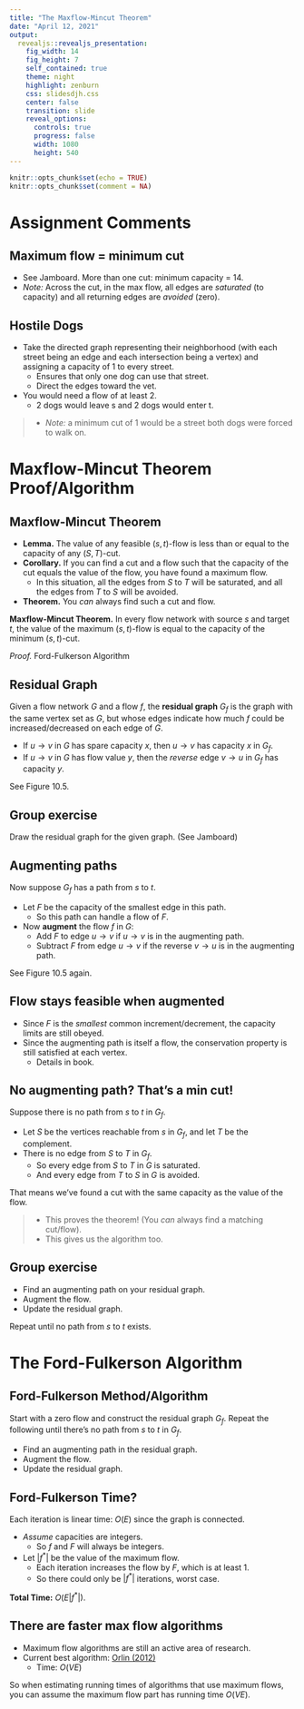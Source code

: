 ```yaml
---
title: "The Maxflow-Mincut Theorem"
date: "April 12, 2021"
output: 
  revealjs::revealjs_presentation:
    fig_width: 14
    fig_height: 7
    self_contained: true
    theme: night
    highlight: zenburn
    css: slidesdjh.css
    center: false
    transition: slide
    reveal_options:
      controls: true
      progress: false
      width: 1080
      height: 540
---
```


```r
knitr::opts_chunk$set(echo = TRUE)
knitr::opts_chunk$set(comment = NA)
```

# Assignment Comments

## Maximum flow = minimum cut

- See Jamboard. More than one cut: minimum capacity = 14.
- *Note:* Across the cut, in the max flow, all edges are *saturated* (to capacity) and all returning edges are *avoided* (zero).

## Hostile Dogs

- Take the directed graph representing their neighborhood (with each street being an edge and each intersection being a vertex) and assigning a capacity of 1 to every street. 
    - Ensures that only one dog can use that street.
    - Direct the edges toward the vet.
- You would need a flow of at least 2. 
    - 2 dogs would leave s and 2 dogs would enter t.
    
>- *Note:* a minimum cut of 1 would be a street both dogs were forced to walk on.
    
# Maxflow-Mincut Theorem Proof/Algorithm

## Maxflow-Mincut Theorem

- **Lemma.** The value of any feasible $(s,t)$-flow is less than or equal to the capacity of any $(S,T)$-cut.
- **Corollary.** If you can find a cut and a flow such that the capacity of the cut equals the value of the flow, you have found a maximum flow.
    - In this situation, all the edges from $S$ to $T$ will be saturated, and all the edges from $T$ to $S$ will be avoided.
- **Theorem.** You *can* always find such a cut and flow.

**Maxflow-Mincut Theorem.** In every flow network with source $s$ and
target $t$, the value of the maximum $(s,t)$-flow is equal to the capacity of the minimum $(s,t)$-cut.

*Proof.* Ford-Fulkerson Algorithm

## Residual Graph

Given a flow network $G$ and a flow $f$, the **residual graph** $G_f$ is the graph with the same vertex set as $G$, but whose edges indicate how much $f$ could be increased/decreased on each edge of $G$.

- If $u\rightarrow v$ in $G$ has spare capacity $x$, then $u\rightarrow v$ has capacity $x$ in $G_f$.
- If $u \rightarrow v$ in $G$ has flow value $y$, then the *reverse* edge $v \rightarrow u$ in $G_f$ has capacity $y$.

See Figure 10.5.

## Group exercise

Draw the residual graph for the given graph. (See Jamboard)

## Augmenting paths

Now suppose $G_f$ has a path from $s$ to $t$.

- Let $F$ be the capacity of the smallest edge in this path.
    - So this path can handle a flow of $F$.
- Now **augment** the flow $f$ in $G$:
    - Add $F$ to edge $u \rightarrow v$ if $u\rightarrow v$ is in the augmenting path.
    - Subtract $F$ from edge $u \rightarrow v$ if the reverse $v \rightarrow u$ is in the augmenting path.

See Figure 10.5 again.

## Flow stays feasible when augmented

- Since $F$ is the *smallest* common increment/decrement, the capacity limits are still obeyed.
- Since the augmenting path is itself a flow, the conservation property is still satisfied at each vertex.
    - Details in book.

## No augmenting path? That's a min cut!

Suppose there is no path from $s$ to $t$ in $G_f$.

- Let $S$ be the vertices reachable from $s$ in $G_f$, and let $T$ be the complement.
- There is no edge from $S$ to $T$ in $G_f$.
    - So every edge from $S$ to $T$ in $G$ is saturated.
    - And every edge from $T$ to $S$ in $G$ is avoided.
    
That means we've found a cut with the same capacity as the value of the flow.

>- This proves the theorem! (You *can* always find a matching cut/flow).
>- This gives us the algorithm too.

## Group exercise

- Find an augmenting path on your residual graph.
- Augment the flow.
- Update the residual graph.

Repeat until no path from $s$ to $t$ exists.

# The Ford-Fulkerson Algorithm

## Ford-Fulkerson Method/Algorithm

Start with a zero flow and construct the residual graph $G_f$. Repeat the following until there's no path from $s$ to $t$ in $G_f$.

- Find an augmenting path in the residual graph.
- Augment the flow.
- Update the residual graph.

## Ford-Fulkerson Time?

Each iteration is linear time: $O(E)$ since the graph is connected.

- *Assume* capacities are integers. 
    - So $f$ and $F$ will always be integers.
- Let $|f^*|$ be the value of the maximum flow.
    - Each iteration increases the flow by $F$, which is at least 1.
    - So there could only be $|f^*|$ iterations, worst case.
    
**Total Time:** $O(E|f^*|)$.

## There are faster max flow algorithms

- Maximum flow algorithms are still an active area of research.
- Current best algorithm: [Orlin (2012)](https://dspace.mit.edu/handle/1721.1/88020)
    - Time: $O(VE)$

So when estimating running times of algorithms that use maximum flows, you can assume the maximum flow part has running time $O(VE)$.



